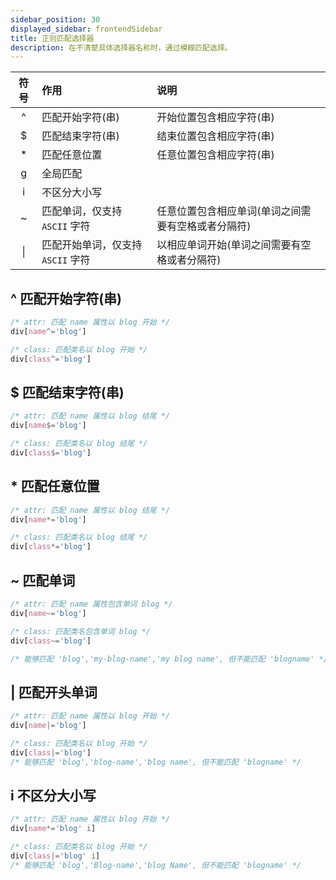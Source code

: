 ```yaml
---
sidebar_position: 30
displayed_sidebar: frontendSidebar
title: 正则匹配选择器
description: 在不清楚具体选择器名称时，通过模糊匹配选择。
---
```


| 符号 | 作用                                                   | 说明                                               |
| :--: | :----------------------------------------------------- | :------------------------------------------------- |
|  ^   | 匹配开始字符(串)                                       | 开始位置包含相应字符(串)                           |
|  $   | 匹配结束字符(串)                                       | 结束位置包含相应字符(串)                           |
|  \*  | 匹配任意位置                                           | 任意位置包含相应字符(串)                           |
|  g   | 全局匹配                                               |                                                    |
|  i   | 不区分大小写                                           |                                                    |
|  ~   | 匹配<Emphasis>单词</Emphasis>，仅支持 `ASCII` 字符     | 任意位置包含相应单词(单词之间需要有空格或者分隔符) |
|  \|  | 匹配开始<Emphasis>单词</Emphasis>，仅支持 `ASCII` 字符 | 以相应单词开始(单词之间需要有空格或者分隔符)       |

## ^ 匹配开始字符(串)

```css
/* attr: 匹配 name 属性以 blog 开始 */
div[name^='blog']

/* class: 匹配类名以 blog 开始 */
div[class^='blog']

```

## $ 匹配结束字符(串)

```css
/* attr: 匹配 name 属性以 blog 结尾 */
div[name$='blog']

/* class: 匹配类名以 blog 结尾 */
div[class$='blog']

```

## \* 匹配任意位置

```css
/* attr: 匹配 name 属性以 blog 结尾 */
div[name*='blog']

/* class: 匹配类名以 blog 结尾 */
div[class*='blog']

```

## ~ 匹配单词

```css
/* attr: 匹配 name 属性包含单词 blog */
div[name~='blog']

/* class: 匹配类名包含单词 blog */
div[class~='blog']

/* 能够匹配 'blog','my-blog-name','my blog name', 但不能匹配 'blogname' */

```

## \| 匹配开头单词

```css
/* attr: 匹配 name 属性以 blog 开始 */
div[name|='blog']

/* class: 匹配类名以 blog 开始 */
div[class|='blog']
/* 能够匹配 'blog','blog-name','blog name', 但不能匹配 'blogname' */
```

## i 不区分大小写

```css
/* attr: 匹配 name 属性以 blog 开始 */
div[name*='blog' i]

/* class: 匹配类名以 blog 开始 */
div[class|='blog' i]
/* 能够匹配 'blog','Blog-name','blog Name', 但不能匹配 'blogname' */
```
